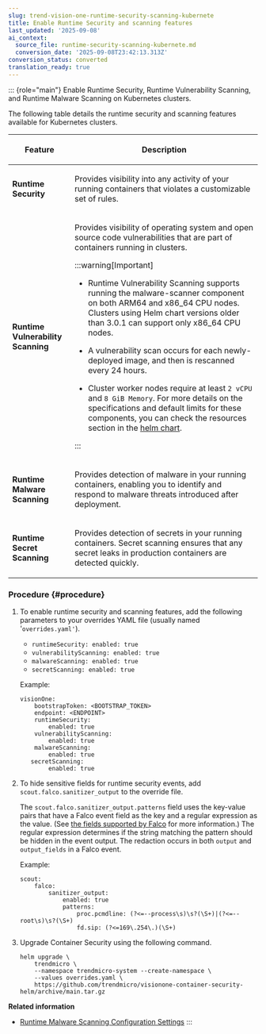 ```yaml
---
slug: trend-vision-one-runtime-security-scanning-kubernete
title: Enable Runtime Security and scanning features
last_updated: '2025-09-08'
ai_context:
  source_file: runtime-security-scanning-kubernete.md
  conversion_date: '2025-09-08T23:42:13.313Z'
conversion_status: converted
translation_ready: true
---
```


::: {role="main"}
Enable Runtime Security, Runtime Vulnerability Scanning, and Runtime Malware Scanning on Kubernetes clusters.

The following table details the runtime security and scanning features available for Kubernetes clusters.

<table>
<colgroup>
<col style="width: 25%" />
<col style="width: 75%" />
</colgroup>
<thead>
<tr>
<th><p>Feature</p></th>
<th><p>Description</p></th>
</tr>
</thead>
<tbody>
<tr>
<td><strong>Runtime Security</strong></td>
<td><p>Provides visibility into any activity of your running containers that violates a customizable set of rules.</p></td>
</tr>
<tr>
<td><strong>Runtime Vulnerability Scanning</strong></td>
<td><p>Provides visibility of operating system and open source code vulnerabilities that are part of containers running in clusters.</p>


:::warning[Important]

<ul>
<li><p>Runtime Vulnerability Scanning supports running the malware-scanner component on both ARM64 and x86_64 CPU nodes. Clusters using Helm chart versions older than 3.0.1 can support only x86_64 CPU nodes.</p></li>
<li><p>A vulnerability scan occurs for each newly-deployed image, and then is rescanned every 24 hours.</p></li>
<li><p>Cluster worker nodes require at least <code>2 vCPU</code> and <code>8 GiB Memory</code>. For more details on the specifications and default limits for these components, you can check the resources section in the <a href="https://github.com/trendmicro/cloudone-container-security-helm/blob/master/values.yaml">helm chart</a>.</p></li>
</ul>


:::

</td>
</tr>
<tr>
<td><strong>Runtime Malware Scanning</strong></td>
<td><p>Provides detection of malware in your running containers, enabling you to identify and respond to malware threats introduced after deployment.</p></td>
</tr>
<tr>
<td><strong>Runtime Secret Scanning</strong></td>
<td><p>Provides detection of secrets in your running containers. Secret scanning ensures that any secret leaks in production containers are detected quickly.</p></td>
</tr>
</tbody>
</table>

### Procedure {#procedure}

1.  To enable runtime security and scanning features, add the following parameters to your overrides YAML file (usually named '`overrides.yaml'`).

    - `runtimeSecurity: enabled: true`
    - `vulnerabilityScanning: enabled: true`
    - `malwareScanning: enabled: true`
    - `secretScanning: enabled: true`

    Example:

    ``` codeblock
    visionOne:
        bootstrapToken: <BOOTSTRAP_TOKEN>
        endpoint: <ENDPOINT>
        runtimeSecurity:
            enabled: true
        vulnerabilityScanning:
            enabled: true
        malwareScanning:
            enabled: true
       secretScanning:
            enabled: true
    ```

2.  To hide sensitive fields for runtime security events, add `scout.falco.sanitizer_output` to the override file.

    The `scout.falco.sanitizer_output.patterns` field uses the key-value pairs that have a Falco event field as the key and a regular expression as the value. (See [the fields supported by Falco](https://falco.org/docs/reference/rules/supported-fields/) for more information.) The regular expression determines if the string matching the pattern should be hidden in the event output. The redaction occurs in both `output` and `output_fields` in a Falco event.

    Example:

    ``` codeblock
    scout:
        falco:
            sanitizer_output:
                enabled: true
                patterns:
                    proc.pcmdline: (?<=--process\s)\s?(\S+)|(?<=--root\s)\s?(\S+)
                    fd.sip: (?<=169\.254\.)(\S+)
    ```

3.  Upgrade Container Security using the following command.

    ``` codeblock
    helm upgrade \
        trendmicro \
        --namespace trendmicro-system --create-namespace \
        --values overrides.yaml \
        https://github.com/trendmicro/visionone-container-security-helm/archive/main.tar.gz
    ```

**Related information**

- [Runtime Malware Scanning Configuration Settings](malware-scanning-configuration.mdx)
:::
